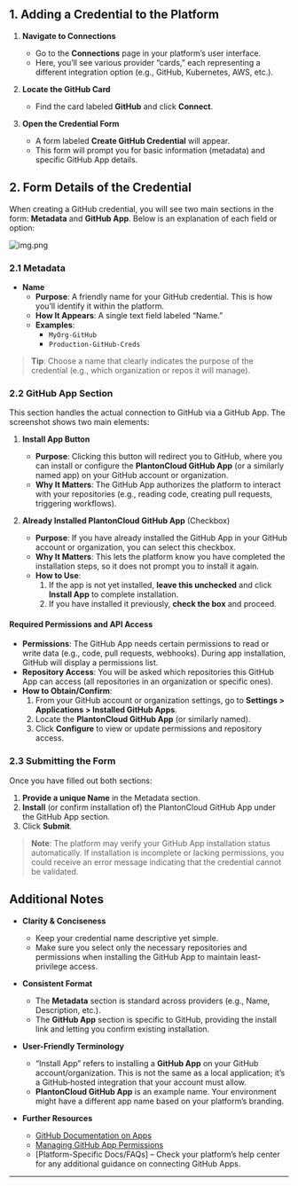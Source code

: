 
## 1. Adding a Credential to the Platform

1. **Navigate to Connections**  
   - Go to the **Connections** page in your platform’s user interface.  
   - Here, you’ll see various provider “cards,” each representing a different integration option (e.g., GitHub, Kubernetes, AWS, etc.).

2. **Locate the GitHub Card**  
   - Find the card labeled **GitHub** and click **Connect**.

3. **Open the Credential Form**  
   - A form labeled **Create GitHub Credential** will appear.  
   - This form will prompt you for basic information (metadata) and specific GitHub App details.

## 2. Form Details of the Credential

When creating a GitHub credential, you will see two main sections in the form: **Metadata** and **GitHub App**. Below is an explanation of each field or option:

![img.png](/images/connections/github/github-create-form.png)

### 2.1 Metadata

- **Name**  
  - **Purpose**: A friendly name for your GitHub credential. This is how you’ll identify it within the platform.  
  - **How It Appears**: A single text field labeled “Name.”  
  - **Examples**:  
    - `MyOrg-GitHub`  
    - `Production-GitHub-Creds`

> **Tip**: Choose a name that clearly indicates the purpose of the credential (e.g., which organization or repos it will manage).

### 2.2 GitHub App Section

This section handles the actual connection to GitHub via a GitHub App. The screenshot shows two main elements:

1. **Install App Button**  
   - **Purpose**: Clicking this button will redirect you to GitHub, where you can install or configure the **PlantonCloud GitHub App** (or a similarly named app) on your GitHub account or organization.  
   - **Why It Matters**: The GitHub App authorizes the platform to interact with your repositories (e.g., reading code, creating pull requests, triggering workflows).

2. **Already Installed PlantonCloud GitHub App** (Checkbox)  
   - **Purpose**: If you have already installed the GitHub App in your GitHub account or organization, you can select this checkbox.  
   - **Why It Matters**: This lets the platform know you have completed the installation steps, so it does not prompt you to install it again.  
   - **How to Use**:  
     1. If the app is not yet installed, **leave this unchecked** and click **Install App** to complete installation.  
     2. If you have installed it previously, **check the box** and proceed.

#### Required Permissions and API Access

- **Permissions**: The GitHub App needs certain permissions to read or write data (e.g., code, pull requests, webhooks). During app installation, GitHub will display a permissions list.  
- **Repository Access**: You will be asked which repositories this GitHub App can access (all repositories in an organization or specific ones).  
- **How to Obtain/Confirm**:  
  1. From your GitHub account or organization settings, go to **Settings > Applications > Installed GitHub Apps**.  
  2. Locate the **PlantonCloud GitHub App** (or similarly named).  
  3. Click **Configure** to view or update permissions and repository access.

### 2.3 Submitting the Form

Once you have filled out both sections:

1. **Provide a unique Name** in the Metadata section.  
2. **Install** (or confirm installation of) the PlantonCloud GitHub App under the GitHub App section.  
3. Click **Submit**.

> **Note**: The platform may verify your GitHub App installation status automatically. If installation is incomplete or lacking permissions, you could receive an error message indicating that the credential cannot be validated.

## Additional Notes

- **Clarity & Conciseness**  
  - Keep your credential name descriptive yet simple.  
  - Make sure you select only the necessary repositories and permissions when installing the GitHub App to maintain least-privilege access.

- **Consistent Format**  
  - The **Metadata** section is standard across providers (e.g., Name, Description, etc.).  
  - The **GitHub App** section is specific to GitHub, providing the install link and letting you confirm existing installation.

- **User-Friendly Terminology**  
  - “Install App” refers to installing a **GitHub App** on your GitHub account/organization. This is not the same as a local application; it’s a GitHub‐hosted integration that your account must allow.  
  - **PlantonCloud GitHub App** is an example name. Your environment might have a different app name based on your platform’s branding.

- **Further Resources**  
  - [GitHub Documentation on Apps](https://docs.github.com/en/developers/apps)  
  - [Managing GitHub App Permissions](https://docs.github.com/en/apps/creating-github-apps)  
  - [Platform-Specific Docs/FAQs] – Check your platform’s help center for any additional guidance on connecting GitHub Apps.

---
